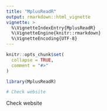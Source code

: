 ```yaml
---
title: "MplusReadR"
output: rmarkdown::html_vignette
vignette: >
  %\VignetteIndexEntry{MplusReadR}
  %\VignetteEngine{knitr::rmarkdown}
  %\VignetteEncoding{UTF-8}
---
```


```r
knitr::opts_chunk$set(
  collapse = TRUE,
  comment = "#>"
)
```

```r
library(MplusReadR)

# Check website
```


Check website 
